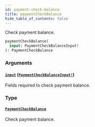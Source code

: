 ```yaml
---
id: payment-check-balance
title: paymentCheckBalance
hide_table_of_contents: false
---
```


Check payment balance.

```graphql
paymentCheckBalance(
  input: PaymentCheckBalanceInput!
): PaymentCheckBalance
```

### Arguments

#### [`input`](#) ([`PaymentCheckBalanceInput!`](../../../developer/api-reference/inputs/payment-check-balance-input))

Fields required to check payment balance.

### Type

#### [`PaymentCheckBalance`](../../../developer/api-reference/objects/payment-check-balance)

Check payment balance.
